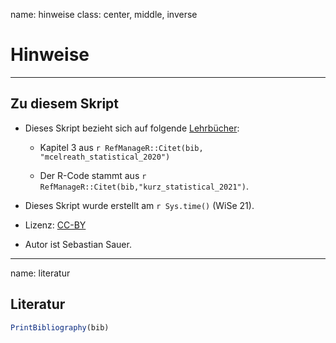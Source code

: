 
name: hinweise
class: center, middle, inverse


# Hinweise 

---

## Zu diesem Skript

- Dieses Skript bezieht sich auf folgende [Lehrbücher](#literatur): 
  - Kapitel 3 aus `r RefManageR::Citet(bib, "mcelreath_statistical_2020")`

  - Der R-Code stammt aus `r RefManageR::Citet(bib,"kurz_statistical_2021")`.


- Dieses Skript wurde erstellt am `r Sys.time()` (WiSe 21).

- Lizenz: [CC-BY](https://creativecommons.org/licenses/by/4.0/)

- Autor ist Sebastian Sauer.


---

name: literatur

## Literatur


```r
PrintBibliography(bib)
```


